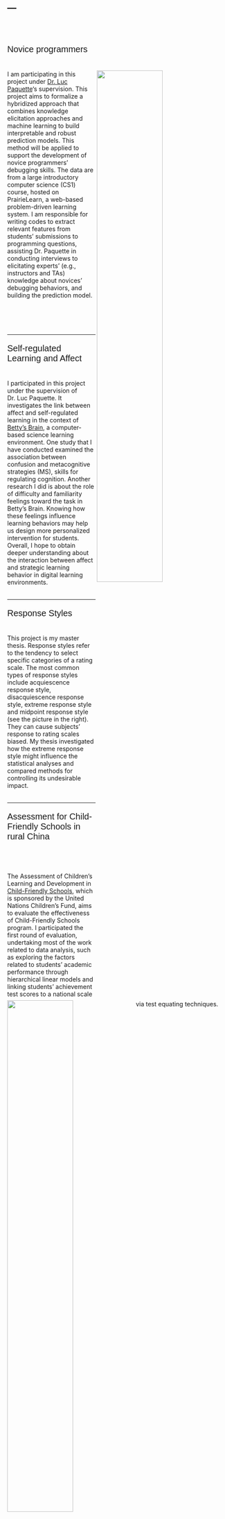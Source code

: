 ---
---
<br> <br> 

<p style="font-family:sans-serif; font-size:20px"> Novice programmers </p>
<br> 
<img src="asset/CAREER.png" style="width:55%;  margin-right: 20px" align="right">
I am participating in this project under [Dr. Luc Paquette](https://education.illinois.edu/faculty/luc-paquette){target="_blank"}'s supervision. This project aims to formalize a hybridized approach that combines knowledge elicitation approaches and machine learning to build interpretable and robust prediction models. This method will be applied to support the development of novice programmers' debugging skills. The data are from a large introductory computer science (CS1) course, hosted on PrairieLearn, a web-based problem-driven learning system. I am responsible for writing codes to extract relevant features from students' submissions to programming questions, assisting Dr. Paquette in conducting interviews to elicitating experts' (e.g., instructors and TAs) knowledge about novices' debugging behaviors, and building the prediction model. 
<br> <br><br><br><br>

***
<p style="font-family:sans-serif; font-size:20px"> Self-regulated Learning and Affect </p>
<br> 
<img src="asset/Betty.png" style="width:55%;  margin-right: 20px" align="left">
I participated in this project under the supervision of Dr. Luc Paquette. It investigates the link between affect and self-regulated learning in the context of [Betty’s Brain](https://wp0.vanderbilt.edu/oele/bettys-brain/){target="_blank"}, a computer-based science learning environment. One study that I have conducted examined the association between confusion and metacognitive strategies (MS), skills for regulating cognition. Another research I did is about the role of difficulty and familiarity feelings toward the task in Betty’s Brain. Knowing how these feelings influence learning behaviors may help us design more personalized intervention for students. Overall, I hope to obtain deeper understanding about the interaction between affect and strategic learning behavior in digital learning environments.
<br> <br> 

***
<p style="font-family:sans-serif; font-size:20px"> Response Styles</p>
<img src="asset/Response styles.png" style="width:57%;  margin-left: 40px" align="right">
 <br> This project is my master thesis.
Response styles refer to the tendency to select specific categories of a rating
scale. The most common types of response styles include acquiescence response style, disacquiescence response style, extreme response style and midpoint response style (see the picture in the right). They can cause subjects’ response to rating scales biased. My thesis investigated how the extreme response style might influence the statistical analyses and compared methods for controlling its undesirable impact.
<br> <br> 

***
<p style="font-family:sans-serif; font-size:20px"> Assessment for Child-Friendly Schools in rural China</p>
<br> 
<img src="asset/CFS.jpg" style="width:50%;  margin-right: 70px" align="left">
<br> <br> 
The Assessment of Children’s Learning and
Development in [Child-Friendly Schools](https://www.unicef.org/infobycountry/china_37818.html){target="_blank"}, which is sponsored by the United Nations Children’s Fund, aims to evaluate the effectiveness of Child-Friendly Schools program. I participated the first round of evaluation, undertaking most of the work related to data analysis, such as exploring the factors related to students’ academic performance through hierarchical linear models and linking students’ achievement test scores to a national scale via test equating techniques.<br> <br> <br> <br> 
